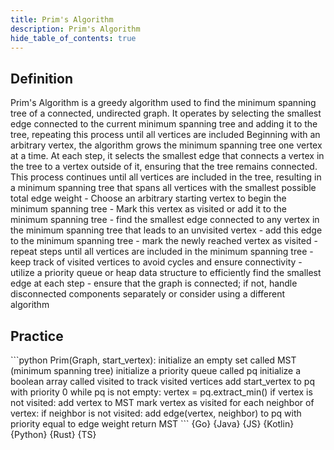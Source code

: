 ```yaml
---
title: Prim's Algorithm
description: Prim's Algorithm
hide_table_of_contents: true
---
```





## Definition

<Tabs queryString="primary">
  <TabItem value="definition" label="Definition">
    Prim's Algorithm is a greedy algorithm used to find the minimum spanning tree of a connected, undirected graph. It operates by selecting the smallest edge connected to the current minimum spanning tree and adding it to the tree, repeating this process until all vertices are included
  </TabItem>
  <TabItem value="how" label="Explanation">
    Beginning with an arbitrary vertex, the algorithm grows the minimum spanning tree one vertex at a time. At each step, it selects the smallest edge that connects a vertex in the tree to a vertex outside of it, ensuring that the tree remains connected. This process continues until all vertices are included in the tree, resulting in a minimum spanning tree that spans all vertices with the smallest possible total edge weight
  </TabItem>
  <TabItem value="guidance" label="Guidance">
    - Choose an arbitrary starting vertex to begin the minimum spanning tree
    - Mark this vertex as visited or add it to the minimum spanning tree
      - find the smallest edge connected to any vertex in the minimum spanning tree that leads to an unvisited vertex
      - add this edge to the minimum spanning tree
      - mark the newly reached vertex as visited
      - repeat steps until all vertices are included in the minimum spanning tree
  </TabItem>
  <TabItem value="tips" label="Tips">
    - keep track of visited vertices to avoid cycles and ensure connectivity
    - utilize a priority queue or heap data structure to efficiently find the smallest edge at each step
    - ensure that the graph is connected; if not, handle disconnected components separately or consider using a different algorithm
  </TabItem>
</Tabs>

## Practice

<Tabs queryString="primary">
  <TabItem value="practice" label="Practice">
    ```python
    Prim(Graph, start_vertex):
        initialize an empty set called MST (minimum spanning tree)
        initialize a priority queue called pq
        initialize a boolean array called visited to track visited vertices
        add start_vertex to pq with priority 0
        while pq is not empty:
            vertex = pq.extract_min()
            if vertex is not visited:
                add vertex to MST
                mark vertex as visited
                for each neighbor of vertex:
                    if neighbor is not visited:
                        add edge(vertex, neighbor) to pq with priority equal to edge weight
        return MST
    ```
  </TabItem>
  <TabItem value="solution" label="Solution">
    <Tabs queryString="code">
      <TabItem
        value="go"
        label=""
        attributes={{ title: "Go Lang", className: "code_lang go m" }}
      >
        <CodeBlock language="go">{Go}</CodeBlock>
      </TabItem>
      <TabItem
        value="java"
        label=""
        attributes={{ title: "Java", className: "code_lang java m" }}
      >
        <CodeBlock language="java">{Java}</CodeBlock>
      </TabItem>
      <TabItem
        value="js"
        label=""
        attributes={{ title: "JavaScript", className: "code_lang js m" }}
      >
        <CodeBlock language="js">{JS}</CodeBlock>
      </TabItem>
      <TabItem
        value="kotlin"
        label=""
        attributes={{ title: "Kotlin", className: "code_lang kotlin m" }}
      >
        <CodeBlock language="kotlin">{Kotlin}</CodeBlock>
      </TabItem>
      <TabItem
        value="python"
        label=""
        attributes={{ title: "Python", className: "code_lang python m" }}
      >
        <CodeBlock language="python">{Python}</CodeBlock>
      </TabItem>
      <TabItem
        value="rust"
        label=""
        attributes={{ title: "Rust", className: "code_lang rust m" }}
      >
        <CodeBlock language="rust">{Rust}</CodeBlock>
      </TabItem>
      <TabItem
        value="ts"
        label=""
        attributes={{ title: "TypeScript", className: "code_lang ts m" }}
      >
        <CodeBlock language="ts">{TS}</CodeBlock>
      </TabItem>
    </Tabs>
  </TabItem>
</Tabs>
